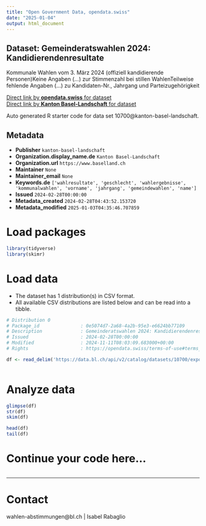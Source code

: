 ```yaml
---
title: "Open Government Data, opendata.swiss"
date: "2025-01-04"
output: html_document
---
```


## Dataset: Gemeinderatswahlen 2024: Kandidierendenresultate

Kommunale Wahlen vom 3. März 2024 (offiziell kandidierende Personen)Keine Angaben (...) zur Stimmenzahl bei stillen WahlenTeilweise fehlende Angaben (...) zu Kandidaten-Nr., Jahrgang und Parteizugehörigkeit

[Direct link by **opendata.swiss** for dataset](https://opendata.swiss/de/dataset/gemeinderatswahlen-2024-kandidierendenresultate)<br>
[Direct link by **Kanton Basel-Landschaft** for dataset](https://data.bl.ch/explore/dataset/10700/)

Auto generated R starter code for data set 10700@kanton-basel-landschaft.

## Metadata

- **Publisher** `kanton-basel-landschaft`
- **Organization.display_name.de** `Kanton Basel-Landschaft`
- **Organization.url** `https://www.baselland.ch`
- **Maintainer** `None`
- **Maintainer_email** `None`
- **Keywords.de** `['wahlresultate', 'geschlecht', 'wahlergebnisse', 'kommunalwahlen', 'vorname', 'jahrgang', 'gemeindewahlen', 'name']`
- **Issued** `2024-02-28T00:00:00`
- **Metadata_created** `2024-02-28T04:43:52.153720`
- **Metadata_modified** `2025-01-03T04:35:46.707859`


# Load packages

```r

library(tidyverse)
library(skimr)

```

# Load data

-   The dataset has 1 distribution(s) in CSV format.
-   All available CSV distributions are listed below and can be read into a tibble.

```r

# Distribution 0
# Package_id               : 0e5074d7-2a68-4a2b-95e3-e6624bb77109
# Description              : Gemeinderatswahlen 2024: Kandidierendenresultate (csv)
# Issued                   : 2024-02-28T00:00:00
# Modified                 : 2024-11-11T08:03:09.683000+00:00
# Rights                   : https://opendata.swiss/terms-of-use#terms_by

df <- read_delim('https://data.bl.ch/api/v2/catalog/datasets/10700/exports/csv?use_labels=true')



```

# Analyze data

```r

glimpse(df)
str(df)
skim(df)

head(df)
tail(df)

```

# Continue your code here...

```r

```

------------------------------------------------------------------------

# Contact

wahlen-abstimmungen@bl.ch | Isabel Rabaglio

